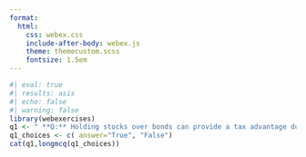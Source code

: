 ```yaml
---
format:
  html:
    css: webex.css
    include-after-body: webex.js
    theme: themecustom.scss
    fontsize: 1.5em
---
```

```r
#| eval: true
#| results: asis
#| echo: false
#| warning: false
library(webexercises)
q1 <- " **Q:** Holding stocks over bonds can provide a tax advantage due to the deferral of capital gains taxes until the asset is sold, which effectively lowers the capital gains tax rate."
q1_choices <- c( answer="True", "False")
cat(q1,longmcq(q1_choices))
```
